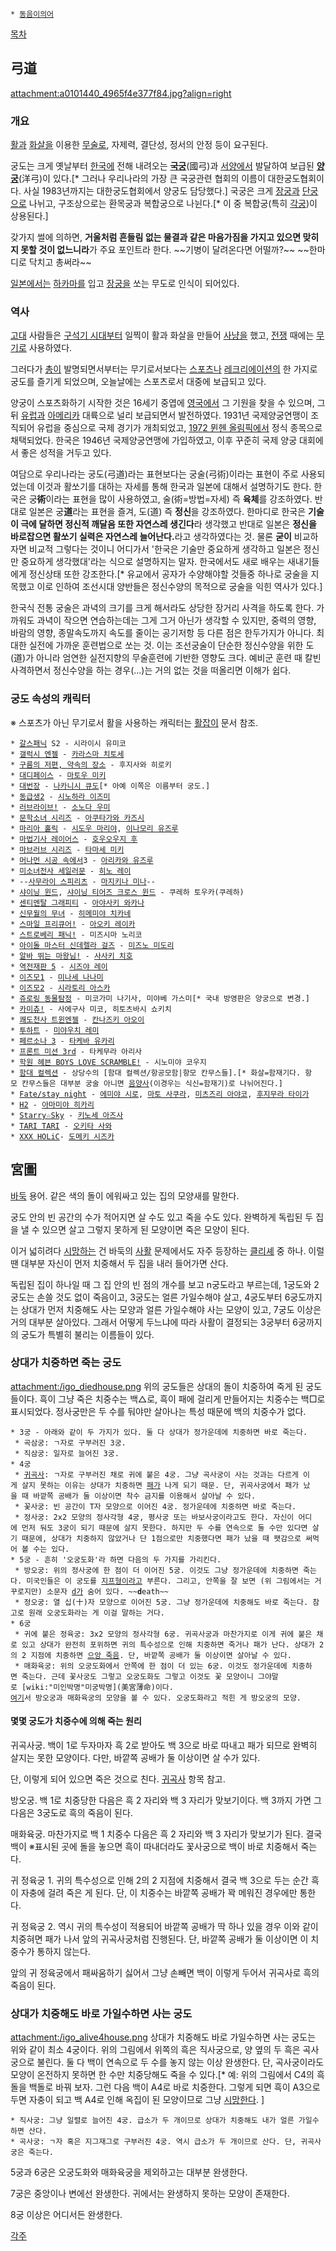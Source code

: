  * [[동음이의어]]

[[목차]]
== 弓道 ==
attachment:a0101440_4965f4e377f84.jpg?align=right

=== 개요 ===
[[활]]과 [[화살]]을 이용한 [[무술]]로, 자제력, 결단성, 정서의 안정 등이 요구된다.

궁도는 크게 옛날부터 [[한국]]에 전해 내려오는 '''[[국궁]]'''(國弓)과 [[서양]]에서 발달하여 보급된 '''[[양궁]]'''(洋弓)이 있다.[* 그러나 우리나라의 가장 큰 국궁관련 협회의 이름이 대한궁도협회이다. 사실 1983년까지는 대한궁도협회에서 양궁도 담당했다.] 국궁은 크게 [[장궁]]과 [[단궁]]으로 나뉘고, 구조상으로는 환목궁과 복합궁으로 나뉜다.[* 이 중 복합궁(특히 [[각궁]])이 상용된다.]

갖가지 썰에 의하면, '''거울처럼 흔들림 없는 물결과 같은 마음가짐을 가지고 있으면 맞히지 못할 것이 없느니라'''가 주요 포인트라 한다. ~~기병이 달려온다면 어떨까?~~ ~~한마디로 닥치고 총써라~~

[[일본]]에서는 [[하카마]]를 입고 [[장궁]]을 쏘는 무도로 인식이 되어있다.

=== 역사 ===
[[고대]] 사람들은 [[구석기 시대]]부터 일찍이 활과 화살을 만들어 [[사냥]]을 했고, [[전쟁]] 때에는 [[무기]]로 사용하였다. 

그러다가 [[총]]이 발명되면서부터는 무기로서보다는 [[스포츠]]나 [[레크리에이션]]의 한 가지로 궁도를 즐기게 되었으며, 오늘날에는 스포츠로서 대중에 보급되고 있다.

양궁이 스포츠화하기 시작한 것은 16세기 중엽에 [[영국]]에서 그 기원을 찾을 수 있으며, 그 뒤 [[유럽]]과 [[아메리카]] 대륙으로 널리 보급되면서 발전하였다. 1931년 국제양궁연맹이 조직되어 유럽을 중심으로 국제 경기가 개최되었고, [[1972 뮌헨 올림픽]]에서 정식 종목으로 채택되었다. 한국은 1946년 국제양궁연맹에 가입하였고, 이후 꾸준히 국제 양궁 대회에서 좋은 성적을 거두고 있다.

여담으로 우리나라는 궁도(弓道)라는 표현보다는 궁술(弓術)이라는 표현이 주로 사용되었는데 이것과 활쏘기를 대하는 자세를 통해 한국과 일본에 대해서 설명하기도 한다. 한국은 궁'''術'''이라는 표현을 많이 사용하였고, 술(術=방법=자세) 즉 '''육체'''를 강조하였다. 반대로 일본은 궁'''道'''라는 표현을 즐겨, 도(道) 즉 '''정신'''을 강조하였다. 한마디로 한국은 '''기술이 극에 달하면 정신적 깨달음 또한 자연스레 생긴다'''라  생각했고 반대로 일본은 '''정신을 바로잡으면 활쏘기 실력은 자연스레 늘어난다.'''라고 생각하였다는 것. 물론 '''굳이''' 비교하자면 비교적 그렇다는 것이니 어디가서 '한국은 기술만 중요하게 생각하고 일본은 정신만 중요하게 생각했대'라는 식으로 설명하지는 말자. 한국에서도 새로 배우는 새내기들에게 정신상태 또한 강조한다.[* 유교에서 공자가 수양해야할 것들중 하나로 궁술을 지목했고 이로 인하여 조선시대 양반들은 정신수양의 목적으로 궁술을 익힌 역사가 있다.]


한국식 전통 궁술은 과녁의 크기를 크게 해서라도 상당한 장거리 사격을 하도록 한다. 가까워도 과녁이 작으면 연습하는데는 그게 그거 아닌가 생각할 수 있지만, 중력의 영향, 바람의 영향, 종말속도까지 속도를 줄이는 공기저항 등 다른 점은 한두가지가 아니다. 최대한 실전에 가까운 훈련법으로 쏘는 것. 이는 조선궁술이 단순한 정신수양을 위한 도(道)가 아니라 엄연한 실전지향의 무술훈련에 기반한 영향도 크다. 예비군 훈련 때 칼빈 사격하면서 정신수양을 하는 경우(...)는 거의 없는 것을 떠올리면 이해가 쉽다. 


=== 궁도 속성의 캐릭터 ===
※ 스포츠가 아닌 무기로서 활을 사용하는 캐릭터는 [[활잡이]] 문서 참조.

 * [[갈스패닉]] S2 - 시라이시 유미코
 * [[갤럭시 엔젤]] - [[카라스마 치토세]]
 * [[구름의 저편, 약속의 장소]] - 후지사와 히로키
 * [[대디페이스]] - [[마토우 미키]]
 * [[대번장]] - [[나카니시 큐도]][* 아예 이쪽은 이름부터 궁도.]
 * [[동급생2]] - [[시노하라 이즈미]]
 * [[러브라이브!]] - [[소노다 우미]]
 * [[문학소녀 시리즈]] - [[아쿠타가와 카즈시]]
 * [[마리아 홀릭]] - [[시도우 마리야]], [[이나모리 유즈루]]
 * [[마법기사 레이어스]] - [[호우오우지 후]]
 * [[마브러브 시리즈]] - [[타마세 미키]]
 * [[머나먼 시공 속에서]]3 - [[아리카와 유즈루]]
 * [[미소녀전사 세일러문]] - [[히노 레이]]
 * --[[사무라이 스피리츠]] - [[마지키나 미나]]--
 * [[샤이닝 윈드]], [[샤이닝 티어즈 크로스 윈드]] - 쿠레하 토우카(쿠레하)
 * [[센티멘탈 그래피티]] - [[아야사키 와카나]]
 * [[신무월의 무녀]] - [[히메미야 치카네]]
 * [[스마일 프리큐어!]] - [[아오키 레이카]]
 * [[스트로베리 패닉!]] - 미즈시마 노리코
 * [[아이돌 마스터 신데렐라 걸즈]] - [[미즈노 미도리]]
 * [[알바 뛰는 마왕님!]] - [[사사키 치호]]
 * [[역전재판 5]] - [[시즈야 레이]]
 * [[이즈모1]] - [[미나세 나나미]]
 * [[이즈모2]] - [[시라토리 아스카]]
 * [[쥬로링 동물탐정]] - 미코가미 나기사, 미야베 가스미[* 국내 방영판은 양궁으로 변경.]
 * [[카미츄!]] - 사에구사 미코, 히토츠바시 쇼키치
 * [[쾌도천사 트윈엔젤]] - [[칸나즈키 아오이]]
 * [[투하트]] - [[미야우치 레미]]
 * [[페르소나 3]] - [[타케바 유카리]]
 * [[프론트 미션 3rd]] - 타케무라 아리사
 * [[학원 헤븐 BOYS LOVE SCRAMBLE!]] - 시노미야 코우지
 * [[함대 컬렉션]] - 상당수의 [함대 컬렉션/항공모함|항모 칸무스들].[* 화살=함재기다. 항모 칸무스들은 대부분 궁술 아니면 [[음양사]](이경우는 식신=함재기)로 나뉘어진다.]
 * [[Fate/stay night]] - [[에미야 시로]], [[마토 사쿠라]], [[미츠즈리 아야코]], [[후지무라 타이가]]
 * [[H2]] - [[아마미야 히카리]]
 * [[Starry☆Sky]] - [[키노세 아즈사]]
 * [[TARI TARI]] - [[오키타 사와]]
 * [[XXX HOLiC]]- [[도메키 시즈카]]

== 宮圖 ==
[[바둑]] 용어. 같은 색의 돌이 에워싸고 있는 집의 모양새를 말한다.

궁도 안의 빈 공간의 수가 적어지면 살 수도 있고 죽을 수도 있다. 완벽하게 독립된 두 집을 낼 수 있으면 살고 그렇지 못하게 된 모양이면 죽은 모양이 된다.

이거 넓히려다 [[시망]]하는 건 바둑의 [[사활]] 문제에서도 자주 등장하는 [[클리셰]] 중 하나. 이럴 땐 대부분 자신이 먼저 치중해서 두 집을 내러 들어가면 산다.

독립된 집이 하나일 때 그 집 안의 빈 점의 개수를 보고 n궁도라고 부르는데, 1궁도와 2궁도는 손쓸 것도 없이 죽음이고, 3궁도는 얼른 가일수해야 살고, 4궁도부터 6궁도까지는 상대가 먼저 치중해도 사는 모양과 얼른 가일수해야 사는 모양이 있고, 7궁도 이상은 거의 대부분 살아있다. 그래서 어떻게 두느냐에 따라 사활이 결정되는 3궁부터 6궁까지의 궁도가 특별히 불리는 이름들이 있다.

=== 상대가 치중하면 죽는 궁도 ===
attachment:/igo_diedhouse.png
위의 궁도들은 상대의 돌이 치중하여 죽게 된 궁도들이다. 흑이 그냥 죽은 치중수는 백△로, 흑이 패에 걸리게 만들어지는 치중수는 백□로 표시되었다. 정사궁만은 두 수를 둬야만 살아나는 특성 때문에 백의 치중수가 없다.

 * 3궁 - 아래와 같이 두 가지가 있다. 둘 다 상대가 정가운데에 치중하면 바로 죽는다.
  * 곡삼궁: ㄱ자로 구부러진 3궁.
  * 직삼궁: 일자로 늘어진 3궁.
 * 4궁
  * [[귀곡사]]: ㄱ자로 구부러진 채로 귀에 붙은 4궁. 그냥 곡사궁이 사는 것과는 다르게 이게 살지 못하는 이유는 상대가 치중하면 [[패]]가 나게 되기 때문. 단, 귀곡사궁에서 패가 났을 때 바깥쪽 공배가 둘 이상이면 착수 금지를 이용해서 살아날 수 있다.
  * 꽃사궁: 빈 공간이 T자 모양으로 이어진 4궁. 정가운데에 치중하면 바로 죽는다.
  * 정사궁: 2x2 모양의 정사각형 4궁, 평사궁 또는 바보사궁이라고도 한다. 자신이 어디에 먼저 둬도 3궁이 되기 때문에 살지 못한다. 하지만 두 수를 연속으로 둘 수만 있다면 살기 때문에, 상대가 치중하지 않았거나 단 1점으로만 치중했다면 패가 났을 때 팻감으로 써먹어 볼 수는 있다.
 * 5궁 - 흔히 '오궁도화'라 하면 다음의 두 가지를 가리킨다.
  * 방오궁: 위의 정사궁에 한 점이 더 이어진 5궁. 이것도 그냥 정가운데에 치중하면 죽는다. 미국인들은 이 궁도를 [[지프]]형이라고 부른다. 그리고, 안쪽을 잘 보면 (위 그림에서는 거꾸로지만) 소문자 [[d]]가 숨어 있다. ~~'''d'''eath~~
  * 정오궁: 열 십(十)자 모양으로 이어진 5궁. 그냥 정가운데에 치중해도 바로 죽는다. 참고로 원래 오궁도화라는 게 이걸 말하는 거다.
 * 6궁
  * 귀에 붙은 정육궁: 3x2 모양의 정사각형 6궁. 귀곡사궁과 마찬가지로 이게 귀에 붙은 채로 있고 상대가 완전히 포위하면 귀의 특수성으로 인해 치중하면 죽거나 패가 난다. 상대가 2의 2 지점에 치중하면 [[으앙 죽음]]. 단, 바깥쪽 공배가 둘 이상이면 살아날 수 있다.
  * 매화육궁: 위의 오궁도화에서 안쪽에 한 점이 더 있는 6궁. 이것도 정가운데에 치중하면 죽는다. 근데 꽃사궁도 그렇고 오궁도화도 그렇고 이것도 꽃 모양이니 그야말로 [wiki:"미인박명"미궁박명](美宮薄命)이다.
 [http://gobaduk.com.ne.kr/ch/ch_l1.html 여기]서 방오궁과 매화육궁의 모양을 볼 수 있다. 오궁도화라고 적힌 게 방오궁의 모양.

==== 몇몇 궁도가 치중수에 의해 죽는 원리 ====
{{{#!html
<div style="font-family:굴림체; line-height:1; letter-spacing:0; color:black; background:white; font-size:16px;">
├┼┼┼┼┼┼
├┼┼┼┼┼┼
├┼┼┼┼┼┼
○○○╋┼┼┼
●●○○○┼┼
③●●●○┼┼
<span style="color:white; background:black;">②</span>①┴●○┴┴ </div>}}}
귀곡사궁. 백이 1로 두자마자 흑 2로 받아도 백 3으로 바로 따내고 패가 되므로 완벽히 살지는 못한 모양이다. 다만, 바깥쪽 공배가 둘 이상이면 살 수가 있다.

{{{#!html
<div style="font-family:굴림체; line-height:1; letter-spacing:0; color:black; background:white; font-size:16px;">
├┼┼┼┼┼┼
├┼┼┼┼┼┼
├┼┼┼┼┼┼
○○○╋┼┼┼
●●○○○○┼
├●●●●○┼
○○○┴●○┴ </div>}}}
단, 이렇게 되어 있으면 죽은 것으로 친다. [[귀곡사]] 항목 참고.

{{{#!html
<div style="font-family:굴림체; line-height:1; letter-spacing:0; color:black; background:white; font-size:16px;">
├┼┼┼┼┼┼
├┼┼┼┼┼┼
├┼┼┼┼┼┼
○○○○○┼┼
○●●●●○○
○●┼<span style="color:white; background:black;">②</span>●●○
└●③①┴●○ </div>}}}
방오궁. 백 1로 치중당한 다음은 흑 2 자리와 백 3 자리가 맞보기이다. 백 3까지 가면 그 다음은 3궁도로 흑의 죽음이 된다.

{{{#!html
<div style="font-family:굴림체; line-height:1; letter-spacing:0; color:black; background:white; font-size:16px;">
├┼┼┼┼┼┼
├┼┼┼┼┼┼
├○○○○○┼
○○●●●●○
○●●③┼●○
○●※①<span style="color:white; background:black;">②</span>●○
└●●※●●○ </div>}}}
매화육궁. 마찬가지로 백 1 치중수 다음은 흑 2 자리와 백 3 자리가 맞보기가 된다. 결국 백이 ※표시된 곳에 돌을 놓으면 흑이 따내더라도 꽃사궁으로 백이 바로 치중해서 죽는다.

{{{#!html
<div style="font-family:굴림체; line-height:1; letter-spacing:0; color:black; background:white; font-size:16px;">
├┼┼┼┼┼┼
├┼┼┼┼┼┼
├┼┼┼┼┼┼
○○○○○┼┼
●●●●○┼┼
③①※●○┼┼
└<span style="color:white; background:black;">②</span>┴●○┴┴ </div>}}}
귀 정육궁 1. 귀의 특수성으로 인해 2의 2 지점에 치중해서 결국 백 3으로 두는 순간 흑이 자충에 걸려 죽은 게 된다. 단, 이 치중수는 바깥쪽 공배가 꽉 메워진 경우에만 통한다.

{{{#!html
<div style="font-family:굴림체; line-height:1; letter-spacing:0; color:black; background:white; font-size:16px;">
├┼┼┼┼┼┼
├┼┼┼┼┼┼
├┼┼┼┼┼┼
├○○○○┼┼
●●●●○┼┼
⑤<span style="color:white; background:black;">②</span>┼●○┼┼
<span style="color:white; background:black;">④</span>①③●○┴┴ </div>}}}
귀 정육궁 2. 역시 귀의 특수성이 적용되어 바깥쪽 공배가 딱 하나 있을 경우 이와 같이 치중혀면 패가 나서 앞의 귀곡사궁처럼 진행된다. 단, 바깥쪽 공배가 둘 이상이면 이 치중수가 통하지 않는다.

{{{#!html
<div style="font-family:굴림체; line-height:1; letter-spacing:0; color:black; background:white; font-size:16px;">
├┼┼┼┼┼┼
├┼┼┼┼┼┼
├┼┼┼┼┼┼
├○○○○┼┼
●●●●○┼┼
├<span style="color:white; background:black;">②</span>┼●○┼┼
⑤①③●○┴┴ </div>}}}
앞의 귀 정육궁에서 패싸움하기 싫어서 그냥 손빼면 백이 이렇게 두어서 귀곡사로 흑의 죽음이 된다.

=== 상대가 치중해도 바로 가일수하면 사는 궁도 ===
attachment:/igo_alive4house.png
상대가 치중해도 바로 가일수하면 사는 궁도는 위와 같이 최소 4궁이다. 위의 그림에서 위쪽의 흑은 직사궁으로, 양 옆의 두 흑은 곡사궁으로 불린다. 둘 다 백이 연속으로 두 수를 놓지 않는 이상 완생한다. 단, 곡사궁이라도 모양이 온전하지 못하면 한 수만 치중당해도 죽을 수 있다.[* 예: 위의 그림에서 C4의 흑돌을 백돌로 바꿔 보자. 그런 다음 백이 A4로 바로 치중한다. 그렇게 되면 흑이 A3으로 두면 자충이 되고 백 A4로 인해 옥집이 된 모양이므로 그냥 [[시망]]한다. ]
 * 직사궁: 그냥 일렬로 늘어진 4궁. 급소가 두 개이므로 상대가 치중해도 내가 얼른 가일수하면 산다.
 * 곡사궁: ㄱ자 혹은 지그재그로 구부러진 4궁. 역시 급소가 두 개이므로 산다. 단, 귀곡사궁은 죽는다.

5궁과 6궁은 오궁도화와 매화육궁을 제외하고는 대부분 완생한다.

7궁은 중앙이나 변에선 완생한다. 귀에서는 완생하지 못하는 모양이 존재한다.

8궁 이상은 어디서든 완생한다.

[[각주]]
